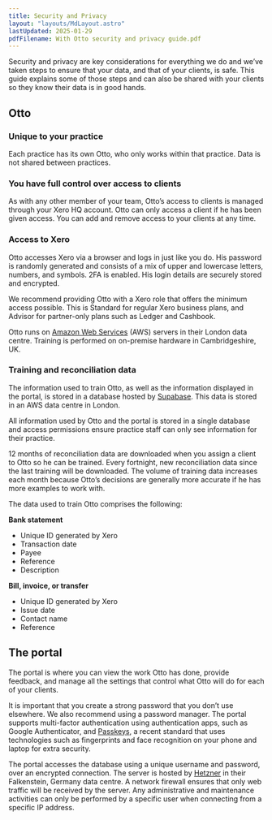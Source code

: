 ```yaml
---
title: Security and Privacy
layout: "layouts/MdLayout.astro"
lastUpdated: 2025-01-29
pdfFilename: With Otto security and privacy guide.pdf
---
```


Security and privacy are key considerations for everything we do and we’ve taken steps to ensure that your data, and that of your clients, is safe. This guide explains some of those steps and can also be shared with your clients so they know their data is in good hands.

## Otto

### Unique to your practice
Each practice has its own Otto, who only works within that practice. Data is not shared between practices.

### You have full control over access to clients
As with any other member of your team, Otto’s access to clients is managed through your Xero HQ account. Otto can only access a client if he has been given access. You can add and remove access to your clients at any time.

### Access to Xero
Otto accesses Xero via a browser and logs in just like you do. His password is randomly generated and consists of a mix of upper and lowercase letters, numbers, and symbols. 2FA is enabled. His login details are securely stored and encrypted.

We recommend providing Otto with a Xero role that offers the minimum access possible. This is Standard for regular Xero business plans, and Advisor for partner-only plans such as Ledger and Cashbook.

Otto runs on [Amazon Web Services](https://aws.amazon.com) (AWS) servers in their London data centre. Training is performed on on-premise hardware in Cambridgeshire, UK.

### Training and reconciliation data
The information used to train Otto, as well as the information displayed in the portal, is stored in a database hosted by [Supabase](https://supabase.com). This data is stored in an AWS data centre in London.

All information used by Otto and the portal is stored in a single database and access permissions ensure practice staff can only see information for their practice.

12 months of reconciliation data are downloaded when you assign a client to Otto so he can be trained. Every fortnight, new reconciliation data since the last training will be downloaded. The volume of training data increases each month because Otto’s decisions are generally more accurate if he has more examples to work with.

The data used to train Otto comprises the following:

**Bank statement**
- Unique ID generated by Xero
- Transaction date
- Payee
- Reference
- Description

**Bill, invoice, or transfer**
- Unique ID generated by Xero
- Issue date
- Contact name
- Reference

## The portal

The portal is where you can view the work Otto has done, provide feedback, and manage all the settings that control what Otto will do for each of your clients.

It is important that you create a strong password that you don’t use elsewhere. We also recommend using a password manager. The portal supports multi-factor authentication using authentication apps, such as Google Authenticator, and [Passkeys](https://blog.google/inside-google/googlers/ask-a-techspert/how-passkeys-work/), a recent standard that uses technologies such as fingerprints and face recognition on your phone and laptop for extra security.

The portal accesses the database using a unique username and password, over an encrypted connection. The server is hosted by [Hetzner](https://www.hetzner.com) in their Falkenstein, Germany data centre. A network firewall ensures that only web traffic will be received by the server. Any administrative and maintenance activities can only be performed by a specific user when connecting from a specific IP address.
